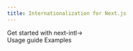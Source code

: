 ```yaml
---
title: Internationalization for Next.js
---
```



<div className="bg-slate-100">
<Hero />

<Section
  title="Minimalistic, but complete"
  description="next-intl complements the internationalized routing capabilities of Next.js by managing translations and providing them to components."
>
  <div className="grid grid-cols-1 lg:grid-cols-3 gap-6 lg:gap-10">
    <FeaturePanel
      title="ICU syntax"
      description="Localize your messages with interpolation, plurals, ordinal pluralization, label selection based on enums and rich text."
    />
    <FeaturePanel
      title="Date, time & number formatting"
      description="Use global formats for consistency and apply fine tuning where necessary."
    />
    <FeaturePanel
      title="Hooks-only API"
      description="Learn a single API and use it both for children that are passed to elements as well as string attributes."
    />
    <FeaturePanel
      title="Type-safe"
      description="Develop faster with autocompletion for message keys and catch errors early with compile-time errors."
    />
    <FeaturePanel
      title="Fast"
      description="Get the best performance from your app by using translations during static site generation or alternatively at runtime."
    />
    <FeaturePanel
      title="Solid building blocks"
      description="Use the best parts of built-in browser APIs and supplemental lower-level APIs from Format.JS."
    />
  </div>
</Section>
  <div className="lg:pt-8 pb-40 text-center">
    <LinkButton href="/docs/getting-started">Get started with next-intl<span className="inline-block ml-2">→</span></LinkButton>
    <div className="flex gap-6 mt-8 justify-center">
      <Link className="text-sky-600 hover:text-sky-700 transition-colors underline underline-offset-2" href="/docs/usage">Usage guide</Link>
      <Link className="text-sky-600 hover:text-sky-700 transition-colors underline underline-offset-2" href="/examples">Examples</Link>
    </div>
  </div>
</div>
